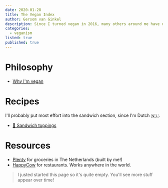 ```yaml
---
date: 2020-01-28
title: The Vegan Index
author: Gersom van Ginkel
description: Since I turned vegan in 2016, many others around me have done the same. People often ask for advice, so I decided to share my experience and favorite recipes.
categories:
  - veganism
listed: true
published: true
---
```


# Philosophy

- [Why I'm vegan](/post/why-im-vegan/)

# Recipes

I'll probably put most effort into the sandwich section, since I'm Dutch 🇳🇱.

- [🥪 Sandwich toppings](/recipe/sandwich-toppings/)

# Resources

- [Plenty](http://onelink.to/qy8s2q) for groceries in The Netherlands (built by me!)
- [HappyCow](https://www.happycow.net) for restaurants. Works anywhere in the world.

> I justed started this page so it's quite empty. You'll see more stuff appear over time!
